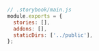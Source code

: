 ```js
// .storybook/main.js
module.exports = {
  stories: [],
  addons: [],
  staticDirs: ['../public'],
};
```